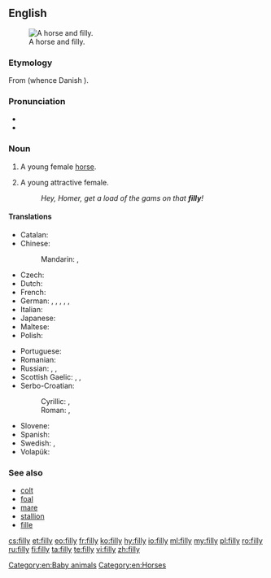 ==English==
[[Image:Horse And Filly.jpg|thumb|right|A horse and filly.]]

===Etymology===
From {{etyl|non|en}} {{term|fylja|lang=non}} (whence Danish {{term|føl|lang=da}}).

===Pronunciation===
* {{audio|en-us-filly.ogg|Audio (US)|lang=en}}
* {{rhymes|ɪli|lang=en}}

===Noun===
{{en-noun|fillies}}

# A young female [[horse]].
# {{context|dated|lang=en}} A young attractive female.
#: ''Hey, Homer, get a load of the gams on that '''filly'''!''

====Translations====
{{trans-top|young female horse}}
* Catalan: {{t|ca|poltra|f}}
* Chinese:
*: Mandarin: {{t|cmn|[[小]][[雌]][[馬]]|sc=Hani}}, {{t|cmn|[[小]][[雌]][[马]]|tr=xiǎo cí mǎ|sc=Hani}}
* Czech: {{t+|cs|kobylka|f}}
* Dutch: {{t|nl|merrieveulen|n}}
* French: {{t+|fr|pouliche|f}}
* German: {{t|de|Stutenfohlen|n}}, {{t|de|Stutenfüllen|n}}, {{t|de|Stutfohlen|n}}, {{t|de|Stutfüllen|n}}, {{t|de|[[weiblich|weibliches]] [[Fohlen]]|n}}, {{t|de|[[weiblich|weibliches]] [[Füllen]]|n}}
* Italian: {{t+|it|puledra|f}}
* Japanese: {{t|ja|[[雌]]の[[子馬]]|tr=mesu no ko-uma|sc=Jpan}}
* Maltese: {{t|mt|moħra|f}}
* Polish: {{t|pl|klaczka|f}}
{{trans-mid}}
* Portuguese: {{t+|pt|potra|f}}
* Romanian: {{t+|ro|mânză|f}}
* Russian: {{t+|ru|кобылка|f|tr=kobýlka}}, {{t+|ru|кобылица|f|tr=kobylíca|sc=Cyrl}}, {{t|ru|жеребица|f|tr=žerebíca|sc=Cyrl}}
* Scottish Gaelic: {{t|gd|cliobag|f}}, {{t|gd|làireach|f}}, {{t|gd|loth|f}}
* Serbo-Croatian:
*: Cyrillic: {{t|sh|ждребица|f}}, {{t|sh|ждријебица|f}}
*: Roman: {{t+|sh|ždrebica|f}}, {{t|sh|ždrijebica|f}}
* Slovene: {{t+|sl|žrebica|f}}
* Spanish: {{t|es|potra|f}}
* Swedish: {{t|sv|ungsto|n}}, {{t|sv|stoföl|n}}
* Volapük: {{t+|vo|jijevodül}}
{{trans-bottom}}

===See also===
* [[colt]]
* [[foal]]
* [[mare]]
* [[stallion]]
* [[fille]]

[[Category:en:Baby animals]]
[[Category:en:Horses]]

[[cs:filly]]
[[et:filly]]
[[eo:filly]]
[[fr:filly]]
[[ko:filly]]
[[hy:filly]]
[[io:filly]]
[[ml:filly]]
[[my:filly]]
[[pl:filly]]
[[ro:filly]]
[[ru:filly]]
[[fi:filly]]
[[ta:filly]]
[[te:filly]]
[[vi:filly]]
[[zh:filly]]